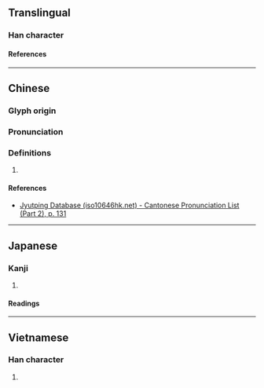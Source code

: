 {{character info/new}}
==Translingual==

===Han character===
{{Han char|rn=75|rad=木|as=11|sn=15|four=|canj=DUOG|ids=⿰木崔}}

====References====
{{Han ref|kx=0547.140|dkj=15371|dj=0935.120|hdz=21280.040|uh=69EF}}

----

==Chinese==
{{zh-forms}}

===Glyph origin===
{{Han etym}}

===Pronunciation===
{{zh-pron
|m=cuī,zuǐ
|c=ceoi4
|mc=y
|oc=y
|cat=
}}

===Definitions===
{{zh-hanzi}}

# {{rfdef|zh}}

====References====
* [http://www.iso10646hk.net/jp/document/download.jsp Jyutping Database (iso10646hk.net) - Cantonese Pronunciation List (Part 2), p. 131]

----

==Japanese==

===Kanji===
{{ja-kanji|grade=|rs=木11}}

# {{rfdef|ja|sort=木11}}

====Readings====
{{ja-readings
|on=さい, せ
|kun=つむ
}}

----

==Vietnamese==

===Han character===
{{vi-readings|rs=木11|reading=chuôi}}

# {{rfdef|vi|sort=木11}}